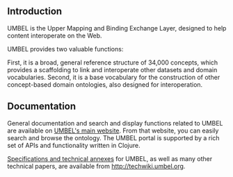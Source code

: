 == Introduction ==

UMBEL is the Upper Mapping and Binding Exchange Layer, designed to help content interoperate on the Web.

UMBEL provides two valuable functions:

First, it is a broad, general reference structure of 34,000 concepts, which provides a scaffolding to link and interoperate other datasets and domain vocabularies. Second, it is a base vocabulary for the construction of other concept-based domain ontologies, also designed for interoperation.

== Documentation ==

General documentation and search and display functions related to UMBEL are available on [http://umbel.org UMBEL's main website]. From that website, you can easily search and browse the ontology. The UMBEL portal is supported by a rich set of APIs and functionality written in Clojure.

[http://techwiki.umbel.org/index.php/Category:Specification Specifications and technical annexes] for UMBEL, as well as many other technical papers, are available from http://techwiki.umbel.org.
